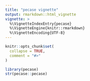 ```yaml
---
title: "pecase vignette"
output: rmarkdown::html_vignette
vignette: >
  %\VignetteIndexEntry{pecase}
  %\VignetteEngine{knitr::rmarkdown}
  %\VignetteEncoding{UTF-8}
---
```


```r
knitr::opts_chunk$set(
  collapse = TRUE,
  comment = "#>"
)
```


```r
library(pecase)
str(pecase::pecase)
```

